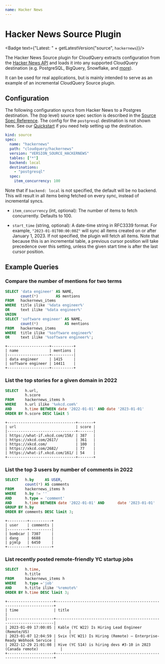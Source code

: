 ```yaml
---
name: Hacker News
---
```

# Hacker News Source Plugin


<Badge text={"Latest: " + getLatestVersion("source", `hackernews`)}/>

The Hacker News Source plugin for CloudQuery extracts configuration from the [Hacker News API](https://github.com/HackerNews/API) and loads it into any supported CloudQuery destination (e.g. PostgreSQL, BigQuery, Snowflake, and [more](/docs/plugins/destinations/overview)).

It can be used for real applications, but is mainly intended to serve as an example of an incremental CloudQuery Source plugin. 

## Configuration

The following configuration syncs from Hacker News to a Postgres destination. The (top level) source spec section is described in the [Source Spec Reference](https://www.cloudquery.io/docs/reference/source-spec). The config for the `postgresql` destination is not shown here. See our [Quickstart](/docs/quickstart) if you need help setting up the destination.

```yaml copy
kind: source
spec:
  name: "hackernews"
  path: "cloudquery/hackernews"
  version: "VERSION_SOURCE_HACKERNEWS"
  tables: ["*"]
  backend: local
  destinations: 
    - "postgresql"
  spec:
    item_concurrency: 100
```


<Callout type="info">

Note that if `backend: local` is not specified, the default will be no backend. This will result in all items being fetched on every sync, instead of incremental syncs.

</Callout>

- `item_concurrency` (int, optional):
    The number of items to fetch concurrently. Defaults to 100.

- `start_time` (string, optional):
    A date-time string in RFC3339 format. For example, `"2023-01-01T00:00:00Z"` will sync all items created on or after January 1, 2023. If not specified, the plugin will fetch all items. Note that because this is an incremental table, a previous cursor position will take precedence over this setting, unless the given start time is after the last cursor position.

## Example Queries

### Compare the number of mentions for two terms 

```sql copy
SELECT 'data engineer' AS NAME,
       count(*)        AS mentions
FROM   hackernews_items
WHERE  title ilike '%data engineer%'
OR     text ilike '%data engineer%'
UNION
SELECT 'software engineer' AS NAME,
       count(*)            AS mentions
FROM   hackernews_items
WHERE  title ilike '%software engineer%'
OR     text ilike '%software engineer%';
```

```text copy
+-------------------+----------+
| name              | mentions |
|-------------------+----------|
| data engineer     | 1415     |
| software engineer | 14411    |
+-------------------+----------+
```

### List the top stories for a given domain in 2022 

```sql copy
SELECT   h.url,
         h.score
FROM     hackernews_items h
WHERE    h.url ilike '%xkcd.com%'
AND      h.time BETWEEN date '2022-01-01' AND date '2023-01-01'
ORDER BY h.score DESC limit 5
```

```text copy
+-------------------------------+-------+
| url                           | score |
|-------------------------------+-------|
| https://what-if.xkcd.com/158/ | 387   |
| https://xkcd.com/2617/        | 361   |
| https://xkcd.com/             | 100   |
| https://xkcd.com/2682/        | 77    |
| https://what-if.xkcd.com/161/ | 54    |
+-------------------------------+-------+
```

### List the top 3 users by number of comments in 2022

```sql copy
SELECT   h.by     AS USER,
         count(*) AS comments
FROM     hackernews_items h
WHERE    h.by != ''
AND      h.type = 'comment'
AND      h.time BETWEEN date '2022-01-01' AND      date '2023-01-01'
GROUP BY h.by
ORDER BY comments DESC limit 3;
```

```text copy
+---------+----------+
| user    | comments |
|---------+----------|
| bombcar | 7307     |
| dang    | 6688     |
| pjmlp   | 6450     |
+---------+----------+
```

### List recently posted remote-friendly YC startup jobs

```sql copy
SELECT   h.time,
         h.title
FROM     hackernews_items h
WHERE    h.type ='job'
AND      h.title ilike '%remote%'
ORDER BY h.time DESC limit 3;
```

```text copy
+---------------------+---------------------------------------------------------------------+
| time                | title                                                               |
|---------------------+---------------------------------------------------------------------|
| 2023-01-09 17:00:05 | Kable (YC W22) Is Hiring Lead Engineer (Remote/US)                  |
| 2023-01-07 12:04:59 | Svix (YC W21) Is Hiring (Remote) – Enterprise-Ready Webhook Service |
| 2022-12-29 21:01:08 | Hive (YC S14) is hiring devs #3-10 in 2023 (Canada remote)          |
+---------------------+---------------------------------------------------------------------+
```